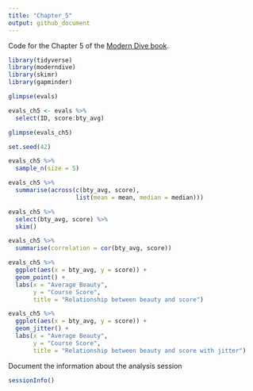 ```yaml
---
title: "Chapter_5"
output: github_document
---
```


Code for the Chapter 5 of the [Modern Dive book](https://moderndive.com/5-regression.html#regression).

```r
library(tidyverse)
library(moderndive)
library(skimr)
library(gapminder)
```

```r
glimpse(evals)
```

```r
evals_ch5 <- evals %>%
  select(ID, score:bty_avg)

glimpse(evals_ch5)
```

```r
set.seed(42)

evals_ch5 %>%
  sample_n(size = 5)
```

```r
evals_ch5 %>%
  summarise(across(c(bty_avg, score),
                   list(mean = mean, median = median)))
```

```r
evals_ch5 %>%
  select(bty_avg, score) %>%
  skim()
```

```r
evals_ch5 %>%
  summarise(correlation = cor(bty_avg, score))
```

```r
evals_ch5 %>%
  ggplot(aes(x = bty_avg, y = score)) +
  geom_point() +
  labs(x = "Average Beauty",
       y = "Course Score",
       title = "Relationship between beauty and score")
```

```r
evals_ch5 %>%
  ggplot(aes(x = bty_avg, y = score)) +
  geom_jitter() +
  labs(x = "Average Beauty",
       y = "Course Score",
       title = "Relationship between beauty and score with jitter")
```

Document the information about the analysis session

```r
sessionInfo()
```
